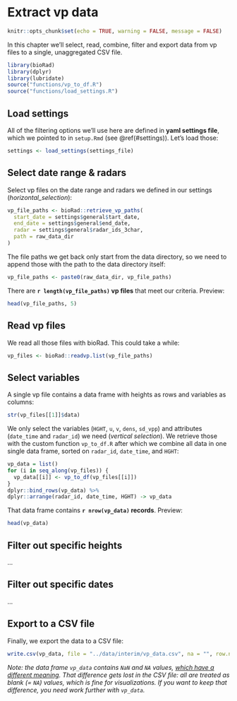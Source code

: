 # Extract vp data {#extract-vp}

```r
knitr::opts_chunk$set(echo = TRUE, warning = FALSE, message = FALSE)
```

In this chapter we'll select, read, combine, filter and export data from vp files to a single, unaggregated CSV file.

```r
library(bioRad)
library(dplyr)
library(lubridate)
source("functions/vp_to_df.R")
source("functions/load_settings.R")
```

## Load settings

All of the filtering options we'll use here are defined in **yaml settings file**, which we pointed to in `setup.Rmd` (see \@ref(#settings)). Let's load those:

```r
settings <- load_settings(settings_file)
```

## Select date range & radars

Select vp files on the date range and radars we defined in our settings (_horizontal_selection_):

```r
vp_file_paths <- bioRad::retrieve_vp_paths(
  start_date = settings$general$tart_date,
  end_date = settings$general$end_date,
  radar = settings$general$radar_ids_3char,
  path = raw_data_dir
)
```

The file paths we get back only start from the data directory, so we need to append those with the path to the data directory itself:

```r
vp_file_paths <- paste0(raw_data_dir, vp_file_paths)
```

There are **`r length(vp_file_paths)` vp files** that meet our criteria. Preview:

```r
head(vp_file_paths, 5)
```

## Read vp files

We read all those files with bioRad. This could take a while:

```r
vp_files <- bioRad::readvp.list(vp_file_paths)
```

## Select variables

A single vp file contains a data frame with heights as rows and variables as columns: 

```r
str(vp_files[[1]]$data)
```

We only select the variables (`HGHT`, `u`, `v`, `dens`, `sd_vpp`) and attributes (`date_time` and `radar_id`) we need (_vertical selection_). We retrieve those with the custom function `vp_to_df.R` after which we combine all data in one single data frame, sorted on `radar_id`, `date_time`, and `HGHT`:

```r
vp_data = list()
for (i in seq_along(vp_files)) {
  vp_data[[i]] <- vp_to_df(vp_files[[i]])
}
dplyr::bind_rows(vp_data) %>%
dplyr::arrange(radar_id, date_time, HGHT) -> vp_data
```

That data frame contains **`r nrow(vp_data)` records**. Preview:

```r
head(vp_data)
```

## Filter out specific heights

...

## Filter out specific dates

...

## Export to a CSV file

Finally, we export the data to a CSV file:

```r
write.csv(vp_data, file = "../data/interim/vp_data.csv", na = "", row.names = FALSE)
```

_Note: the data frame `vp_data` contains `NaN` and `NA` values, [which have a different meaning](https://github.com/enram/timamp-etl/issues/10#issuecomment-302235736). That difference gets lost in the CSV file: all are treated as blank (= `NA`) values, which is fine for visualizations. If you want to keep that difference, you need work further with `vp_data`._
